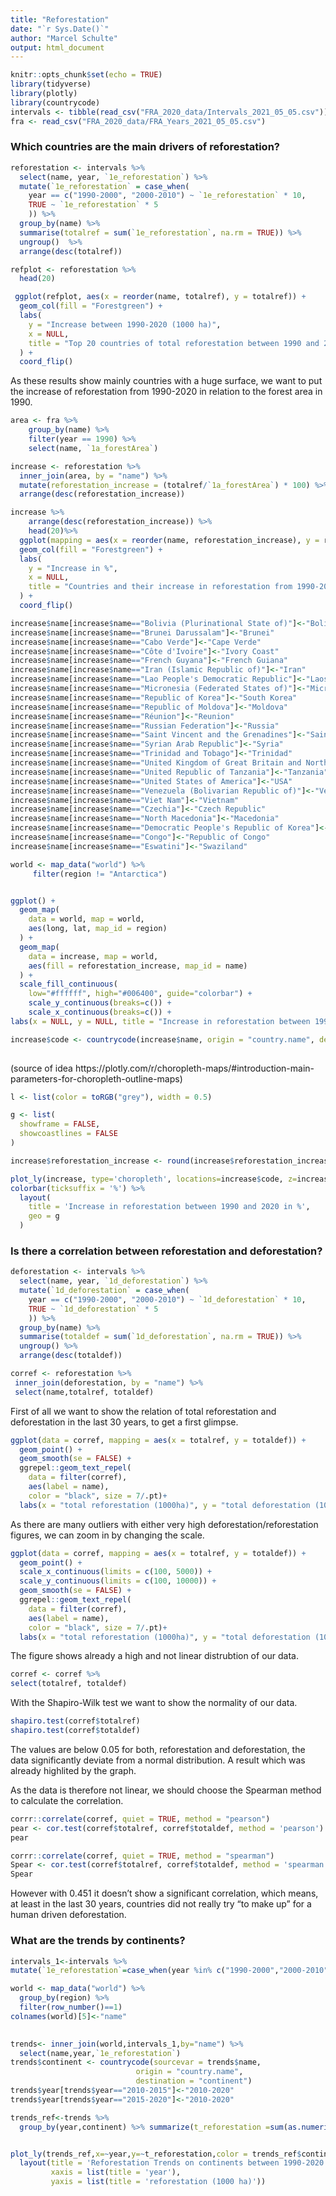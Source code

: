 ```yaml
---
title: "Reforestation"
date: "`r Sys.Date()`"
author: "Marcel Schulte"
output: html_document
---
```


```r
knitr::opts_chunk$set(echo = TRUE)
library(tidyverse)
library(plotly)
library(countrycode)
intervals <- tibble(read_csv("FRA_2020_data/Intervals_2021_05_05.csv"))
fra <- read_csv("FRA_2020_data/FRA_Years_2021_05_05.csv")
```

### Which countries are the main drivers of reforestation?

```r
reforestation <- intervals %>% 
  select(name, year, `1e_reforestation`) %>% 
  mutate(`1e_reforestation` = case_when(
    year == c("1990-2000", "2000-2010") ~ `1e_reforestation` * 10,
    TRUE ~ `1e_reforestation` * 5
    )) %>% 
  group_by(name) %>% 
  summarise(totalref = sum(`1e_reforestation`, na.rm = TRUE)) %>% 
  ungroup()  %>%
  arrange(desc(totalref))

```



```r
refplot <- reforestation %>%
  head(20)
```


```r
 ggplot(refplot, aes(x = reorder(name, totalref), y = totalref)) +
  geom_col(fill = "Forestgreen") +
  labs(
    y = "Increase between 1990-2020 (1000 ha)",
    x = NULL,
    title = "Top 20 countries of total reforestation between 1990 and 2020"
  ) +
  coord_flip()
```
As these results show mainly countries with a huge surface, we want to put the increase of reforestation from 1990-2020 in relation to the forest area in 1990. 

```r
area <- fra %>%
    group_by(name) %>%
    filter(year == 1990) %>%
    select(name, `1a_forestArea`)
```


```r
increase <- reforestation %>%
  inner_join(area, by = "name") %>%
  mutate(reforestation_increase = (totalref/`1a_forestArea`) * 100) %>%
  arrange(desc(reforestation_increase))
```

```r
increase %>%
    arrange(desc(reforestation_increase)) %>%
    head(20)%>%
  ggplot(mapping = aes(x = reorder(name, reforestation_increase), y = reforestation_increase)) +
  geom_col(fill = "Forestgreen") +
  labs(
    y = "Increase in %",
    x = NULL,
    title = "Countries and their increase in reforestation from 1990-2020 in relation to their total forest area in 1990"
  ) +
  coord_flip()
```


```r
increase$name[increase$name=="Bolivia (Plurinational State of)"]<-"Bolivia"
increase$name[increase$name=="Brunei Darussalam"]<-"Brunei"
increase$name[increase$name=="Cabo Verde"]<-"Cape Verde"
increase$name[increase$name=="Côte d'Ivoire"]<-"Ivory Coast"
increase$name[increase$name=="French Guyana"]<-"French Guiana"
increase$name[increase$name=="Iran (Islamic Republic of)"]<-"Iran"
increase$name[increase$name=="Lao People's Democratic Republic"]<-"Laos"
increase$name[increase$name=="Micronesia (Federated States of)"]<-"Micronesia"
increase$name[increase$name=="Republic of Korea"]<-"South Korea"
increase$name[increase$name=="Republic of Moldova"]<-"Moldova"
increase$name[increase$name=="Réunion"]<-"Reunion"
increase$name[increase$name=="Russian Federation"]<-"Russia"
increase$name[increase$name=="Saint Vincent and the Grenadines"]<-"Saint Vincent"
increase$name[increase$name=="Syrian Arab Republic"]<-"Syria"
increase$name[increase$name=="Trinidad and Tobago"]<-"Trinidad"
increase$name[increase$name=="United Kingdom of Great Britain and Northern Ireland"]<-"UK"
increase$name[increase$name=="United Republic of Tanzania"]<-"Tanzania"
increase$name[increase$name=="United States of America"]<-"USA"
increase$name[increase$name=="Venezuela (Bolivarian Republic of)"]<-"Venezuela"
increase$name[increase$name=="Viet Nam"]<-"Vietnam"
increase$name[increase$name=="Czechia"]<-"Czech Republic"
increase$name[increase$name=="North Macedonia"]<-"Macedonia"
increase$name[increase$name=="Democratic People's Republic of Korea"]<-"North Korea"
increase$name[increase$name=="Congo"]<-"Republic of Congo"
increase$name[increase$name=="Eswatini"]<-"Swaziland"
```


```r
world <- map_data("world") %>%
     filter(region != "Antarctica")  


ggplot() +
  geom_map(
    data = world, map = world,
    aes(long, lat, map_id = region)
  ) +
  geom_map(
    data = increase, map = world,
    aes(fill = reforestation_increase, map_id = name)
  ) +
  scale_fill_continuous(
    low="#ffffff", high="#006400", guide="colorbar") +
    scale_y_continuous(breaks=c()) +
    scale_x_continuous(breaks=c()) +
labs(x = NULL, y = NULL, title = "Increase in reforestation between 1990 and 2020 in %", fill = "")
```
```r
increase$code <- countrycode(increase$name, origin = "country.name", destination = "iso3c")
  
```

(source of idea https://plotly.com/r/choropleth-maps/#introduction-main-parameters-for-choropleth-outline-maps)
```r

l <- list(color = toRGB("grey"), width = 0.5)

g <- list(
  showframe = FALSE,
  showcoastlines = FALSE
)

increase$reforestation_increase <- round(increase$reforestation_increase)

plot_ly(increase, type='choropleth', locations=increase$code, z=increase$reforestation_increase, text=increase$name, colors = "Greens", marker = list(line = l)) %>% 
colorbar(ticksuffix = '%') %>%
  layout(
    title = 'Increase in reforestation between 1990 and 2020 in %', 
    geo = g
  )
```


### Is there a correlation between reforestation and deforestation?

```r
deforestation <- intervals %>% 
  select(name, year, `1d_deforestation`) %>% 
  mutate(`1d_deforestation` = case_when(
    year == c("1990-2000", "2000-2010") ~ `1d_deforestation` * 10,
    TRUE ~ `1d_deforestation` * 5
    )) %>% 
  group_by(name) %>% 
  summarise(totaldef = sum(`1d_deforestation`, na.rm = TRUE)) %>% 
  ungroup() %>% 
  arrange(desc(totaldef))
```


```r
corref <- reforestation %>%
 inner_join(deforestation, by = "name") %>%
 select(name,totalref, totaldef)
```

First of all we want to show the relation of total reforestation and deforestation in the last 30 years, to get a first glimpse.

```r
ggplot(data = corref, mapping = aes(x = totalref, y = totaldef)) +
  geom_point() +
  geom_smooth(se = FALSE) +
  ggrepel::geom_text_repel(
    data = filter(corref), 
    aes(label = name), 
    color = "black", size = 7/.pt)+
  labs(x = "total reforestation (1000ha)", y = "total deforestation (1000 ha)")
```

As there are many outliers with either very high deforestation/reforestation figures, we can zoom in by changing the scale.

```r
ggplot(data = corref, mapping = aes(x = totalref, y = totaldef)) +
  geom_point() +
  scale_x_continuous(limits = c(100, 5000)) +
  scale_y_continuous(limits = c(100, 10000)) +
  geom_smooth(se = FALSE) +
  ggrepel::geom_text_repel(
    data = filter(corref), 
    aes(label = name), 
    color = "black", size = 7/.pt)+
  labs(x = "total reforestation (1000ha)", y = "total deforestation (1000 ha)")
```

The figure shows already a high and not linear distrubtion of our data.

```r
corref <- corref %>%
select(totalref, totaldef)
```

With the Shapiro-Wilk test we want to show the normality of our data.

```r
shapiro.test(corref$totalref)
shapiro.test(corref$totaldef)

```

The values are below 0.05 for both, reforestation and deforestation, the data significantly deviate from a normal distribution. A result which was already highlited by the graph.

As the data is therefore not linear, we should choose the Spearman method to calculate the correlation.

```r
corrr::correlate(corref, quiet = TRUE, method = "pearson") 
pear <- cor.test(corref$totalref, corref$totaldef, method = 'pearson')
pear
```

```r
corrr::correlate(corref, quiet = TRUE, method = "spearman") 
Spear <- cor.test(corref$totalref, corref$totaldef, method = 'spearman')
Spear
```

However with 0.451 it doesn't show a significant correlation, which means, at least in the last 30 years, countries did not really try "to make up" for a human driven deforestation. 

### What are the trends by continents?

```r
intervals_1<-intervals %>% 
mutate(`1e_reforestation`=case_when(year %in% c("1990-2000","2000-2010")~`1e_reforestation`*10,year %in% c("2010-2015","2015-2020")~`1e_reforestation`*5))

```


```r
world <- map_data("world") %>% 
  group_by(region) %>% 
  filter(row_number()==1)
colnames(world)[5]<-"name"
  
```

```r
trends<- inner_join(world,intervals_1,by="name") %>% 
  select(name,year,`1e_reforestation`)
trends$continent <- countrycode(sourcevar = trends$name,
                            origin = "country.name",
                            destination = "continent")
trends$year[trends$year=="2010-2015"]<-"2010-2020"
trends$year[trends$year=="2015-2020"]<-"2010-2020"

trends_ref<-trends %>% 
  group_by(year,continent) %>% summarize(t_reforestation =sum(as.numeric(`1e_reforestation`),na.rm = TRUE))


plot_ly(trends_ref,x=~year,y=~t_reforestation,color = trends_ref$continent) %>%
  layout(title = 'Reforestation Trends on continents between 1990-2020',
         xaxis = list(title = 'year'),
         yaxis = list(title = 'reforestation (1000 ha)'))
```



